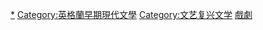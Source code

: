 [[Category:英格蘭戲劇|*]]
[[Category:英格蘭早期現代文學|Category:英格蘭早期現代文學]]
[[Category:文艺复兴文学|Category:文艺复兴文学]]
[[Category:英國文藝復興|戲劇]]